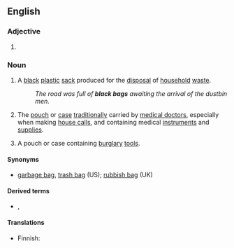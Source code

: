 {{also|black-bag}}
==English==

===Adjective===
{{en-adj|-}}

# {{alternative spelling of|black-bag|lang=en}}

===Noun===
{{en-noun}}

# {{lb|en|British}} A [[black]] [[plastic]] [[sack]] produced for the [[disposal]] of [[household]] [[waste]].
#: ''The road was full of '''black bags''' awaiting the arrival of the dustbin men.''
# {{lb|en|chiefly|US}} The [[pouch]] or [[case]] [[traditionally]] carried by [[medical doctor]]s, especially when making [[house call]]s, and containing medical [[instrument]]s and [[supplies]].
# A pouch or case containing [[burglary]] [[tool]]s.

====Synonyms====
* {{qualifier|sack for disposal of waste}} [[garbage bag]], [[trash bag]] (US); [[rubbish bag]] (UK)

====Derived terms====
* {{l|en|black bag job}}, {{l|en|black bag operation}}

====Translations====
{{trans-see|plastic bag for the disposal of household waste|garbage bag}}

{{trans-top|case traditionally carried by medical doctors}}
* Finnish: {{t|fi|lääkärinlaukku}}
{{trans-mid}}
{{trans-bottom}}

{{trans-top|case containing burglary tools}}
{{trans-mid}}
{{trans-bottom}}